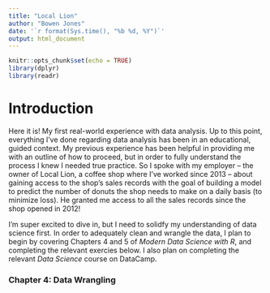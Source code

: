 ```yaml
---
title: "Local Lion"
author: "Bowen Jones"
date: '`r format(Sys.time(), "%b %d, %Y")`'
output: html_document
---
```



```r
knitr::opts_chunk$set(echo = TRUE)
library(dplyr)
library(readr)
```

# Introduction

Here it is! My first real-world experience with data analysis. Up to this point, everything I've done regarding data analysis has been in an educational, guided context. My previous experience has been helpful in providing me with an outline of how to proceed, but in order to fully understand the process I knew I needed true practice. So I spoke with my employer -- the owner of Local Lion, a coffee shop where I've worked since 2013 -- about gaining access to the shop's sales records with the goal of building a model to predict the number of donuts the shop needs to make on a daily basis (to minimize loss). He granted me access to all the sales records since the shop opened in 2012! 
  
I'm super excited to dive in, but I need to solidfy my understanding of data science first. In order to adequately clean and wrangle the data, I plan to begin by covering Chapters 4 and 5 of *Modern Data Science with R*, and completing the relevant exercies below. I also plan on completing the relevant *Data Science* course on DataCamp.

### Chapter 4: Data Wrangling

